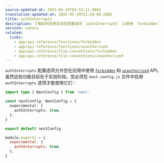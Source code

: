 ```yaml
---
source-updated-at: 2025-05-16T04:52:11.000Z
translation-updated-at: 2025-05-20T22:59:08.598Z
title: authInterrupts
description: 了解如何启用实验性配置选项 `authInterrupts` 以使用 `forbidden` 和 `unauthorized` API。
version: canary
related:
  links:
    - app/api-reference/functions/forbidden
    - app/api-reference/functions/unauthorized
    - app/api-reference/file-conventions/forbidden
    - app/api-reference/file-conventions/unauthorized
---
```


`authInterrupts` 配置选项允许您在应用中使用 [`forbidden`](/docs/app/api-reference/functions/forbidden) 和 [`unauthorized`](/docs/app/api-reference/functions/unauthorized) API。虽然这些功能目前处于实验阶段，您必须在 `next.config.js` 文件中启用 `authInterrupts` 选项才能使用它们：

```ts filename="next.config.ts" switcher
import type { NextConfig } from 'next'

const nextConfig: NextConfig = {
  experimental: {
    authInterrupts: true,
  },
}

export default nextConfig
```

```js filename="next.config.js" switcher
module.exports = {
  experimental: {
    authInterrupts: true,
  },
}
```